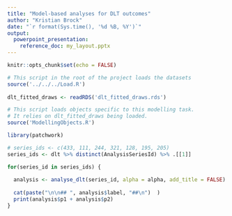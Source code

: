 ```yaml
---
title: "Model-based analyses for DLT outcomes"
author: "Kristian Brock"
date: "`r format(Sys.time(), '%d %B, %Y')`"
output:
  powerpoint_presentation:
    reference_doc: my_layout.pptx
---
```


```r
knitr::opts_chunk$set(echo = FALSE)

# This script in the root of the project loads the datasets
source('../../../Load.R')
 
dlt_fitted_draws <- readRDS('dlt_fitted_draws.rds')

# This script loads objects specific to this modelling task.
# It relies on dlt_fitted_draws being loaded.
source('ModellingObjects.R')

library(patchwork)
```



```r
# series_ids <- c(433, 111, 244, 321, 128, 195, 205)
series_ids <- dlt %>% distinct(AnalysisSeriesId) %>% .[[1]]

for(series_id in series_ids) {
  
  analysis <- analyse_dlt(series_id, alpha = alpha, add_title = FALSE)
  
  cat(paste("\n\n## ", analysis$label, "##\n")  )
  print(analysis$p1 + analysis$p2)
}
```



